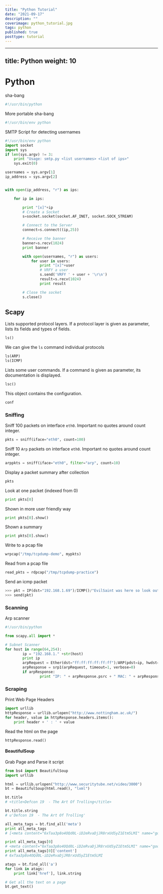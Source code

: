 ```yaml
---
title: "Python Tutorial"
date: "2021-09-17"
description: ""
coverimage: python_tutorial.jpg
tags: python
published: true
posttype: tutorial
---
```

---
title: Python
weight: 10
---
# Python

sha-bang
```python
#!/usr/bin/python
```

More portable sha-bang
```python
#!/usr/bin/env python
```

SMTP Script for detecting usernames
```python
#!/usr/bin/env python
import socket
import sys
if len(sys.argv) != 3:
    print "Usage: smtp.py <list usernames> <list of ips>"
    sys.exit(0)

usernames = sys.argv[1]
ip_address = sys.argv[2]


with open(ip_address, "r") as ips:

    for ip in ips:

        print "[x]"+ip
        # Create a Socket
        s=socket.socket(socket.AF_INET, socket.SOCK_STREAM)

        # Connect to the Server
        connect=s.connect((ip,25))

        # Receive the banner
        banner=s.recv(1024)
        print banner

        with open(usernames, "r") as users:
            for user in users:
                print "[x]"+user
                # VRFY a user
                s.send('VRFY ' + user + '\r\n')
                result=s.recv(1024)
                print result

        # Close the socket
        s.close()
```

## Scapy


Lists supported protocol layers. If a protocol layer is given as parameter, lists its fields and types of fields.
```python
ls()
```

We can give the `ls` command individual protocols
```python
ls(ARP)
ls(ICMP)
```

Lists some user commands. If a command is given as parameter, its documentation is displayed.
```python
lsc()
```

This object contains the configuration.
```python
conf
```

### Sniffing

Sniff 100 packets on interface `eth0`. Important no quotes around count integer.
```python
pkts = sniff(iface="eth0", count=100)
```

Sniff 10 `Arp` packets on interface `eth0`. Important no quotes around count integer.
```python
arppkts = sniff(iface="eth0", filter="arp", count=10)
```

Display a packet summary after collection
```python
pkts
```

Look at one packet (indexed from 0)
```python
print pkts[0]
```

Shown in more user friendly way
```python
print pkts[0].show()
```

Shown a summary
```python
print pkts[0].show()
```

Write to a pcap file
```python
wrpcap("/tmp/tcpdump-demo", mypkts)
```

Read from a pcap file
```python
read_pkts = rdpcap("/tmp/tcpdump-practice")
```

Send an icmp packet
```python
>>> pkt = IP(dst="192.168.1.69")/ICMP()/"EvilSaint was here so look out"
>>> send(pkt)
```

### Scanning

Arp scanner
```python
#!/usr/bin/python

from scapy.all import *

# Subnet Scanner
for host in range(64,254):
        ip = "192.168.1." +str(host)
        print ip
        arpRequest = Ether(dst="ff:ff:ff:ff:ff:ff")/ARP(pdst=ip, hwdst="ff:ff:ff:ff:ff:ff")
        arpResponse = srp1(arpRequest, timeout=1, verbose=0)
        if arpResponse:
                print "IP: " + arpResponse.psrc + " MAC: " + arpResponse.hwsrc
```

### Scraping

Print Web Page Headers
```python
import urllib
httpResponse = urllib.urlopen("http://www.nottingham.ac.uk/")
for header, value in httpResponse.headers.items():
    print header + ' : ' + value
```

Read the html on the page
```
httpResponse.read()
```

#### BeautifulSoup


Grab Page and Parse it script
```python
from bs4 import BeautifulSoup
import urllib

html = urllib.urlopen("http://www.securitytube.net/video/3000")
bt = BeautifulSoup(html.read(), "lxml")

bt.title
# <title>Defcon 19  - The Art Of Trolling</title>

bt.title.string
# u'Defcon 19  - The Art Of Trolling'

all_meta_tags = bt.find_all('meta')
print all_meta_tags
# [<meta content="6xTaa3p8o4OQd0L-iD2eRvaDjJR8rxUdSyZ1Etm5LMI" name="google-site-verification"/>, <meta content="text/html;charset=unicode-escape" http-equiv="Content-Type"/>]

print all_meta_tags[0]
# <meta content="6xTaa3p8o4OQd0L-iD2eRvaDjJR8rxUdSyZ1Etm5LMI" name="google-site-verification"/>
print all_meta_tags[0]['content']
# 6xTaa3p8o4OQd0L-iD2eRvaDjJR8rxUdSyZ1Etm5LMI

atags = bt.find_all('a')
for link in atags:
    print link['href'], link.string

# Get all the text on a page
bt.get_text()
```